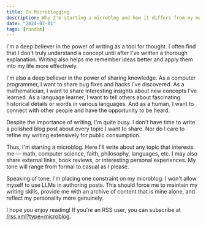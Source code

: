 ```yaml
---
title: On Microblogging
description: Why I'm starting a microblog and how it differs from my main blog.
date: "2024-07-01"
tags: [random]
---
```


I'm a deep believer in the power of writing as a tool for thought. I often find that I don't truly understand a concept until after I've written a thorough explanation. Writing also helps me remember ideas better and apply them into my life more effectively.

I'm also a deep believer in the power of sharing knowledge. As a computer programmer, I want to share bug fixes and hacks I've discovered. As a mathematician, I want to share interesting insights about new concepts I've learned. As a language learner, I want to tell others about fascinating historical details or words in various languages. And as a human, I want to connect with other people and have the opportunity to be heard.

Despite the importance of writing, I'm quite busy. I don't have time to write a polished blog post about every topic I want to share. Nor do I care to refine my writing extensively for public consumption.

Thus, I'm starting a microblog. Here I'll write about any topic that interests me — math, computer science, faith, philosophy, languages, etc. I may also share external links, book reviews, or interesting personal experiences. My tone will range from formal to casual as I please.

Speaking of tone, I'm placing one constraint on my microblog: I won't allow myself to use LLMs in authoring posts. This should force me to maintain my writing skills, provide me with an archive of content that is mine alone, and reflect my personality more genuinely.

I hope you enjoy reading! If you're an RSS user, you can subscribe at [/rss.xml?type=microblog](https://bengubler.com/rss.xml?type=microblog).
